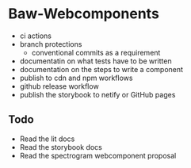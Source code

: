 # Baw-Webcomponents

- ci actions
- branch protections
    - conventional commits as a requirement
- documentatin on what tests have to be written
- documentation on the steps to write a component
- publish to cdn and npm workflows
- github release workflow
- publish the storybook to netify or GitHub pages

## Todo

- Read the lit docs
- Read the storybook docs
- Read the spectrogram webcomponent proposal
